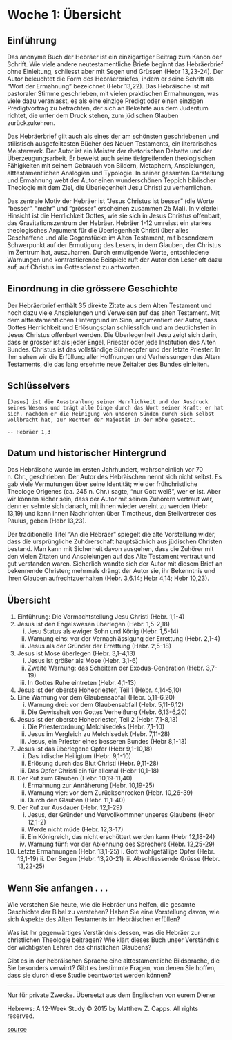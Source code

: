 # Woche 1: Übersicht {#woche01}

## Einführung

Das anonyme Buch der Hebräer ist ein einzigartiger Beitrag zum Kanon der Schrift. Wie viele andere neutestamentliche Briefe beginnt das Hebräerbrief ohne Einleitung, schliesst aber mit Segen und Grüssen (Hebr 13,23-24). Der Autor beleuchtet die Form des Hebräerbriefes, indem er seine Schrift als "Wort der Ermahnung" bezeichnet (Hebr 13,22). Das Hebräische ist mit pastoraler Stimme geschrieben, mit vielen praktischen Ermahnungen, was viele dazu veranlasst, es als eine einzige Predigt oder einen einzigen Predigtvortrag zu betrachten, der sich an Bekehrte aus dem Judentum richtet, die unter dem Druck stehen, zum jüdischen Glauben zurückzukehren.

Das Hebräerbrief gilt auch als eines der am schönsten geschriebenen und stilistisch ausgefeiltesten Bücher des Neuen Testaments, ein literarisches Meisterwerk. Der Autor ist ein Meister der rhetorischen Debatte und der Überzeugungsarbeit. Er beweist auch seine tiefgreifenden theologischen Fähigkeiten mit seinem Gebrauch von Bildern, Metaphern, Anspielungen, alttestamentlichen Analogien und Typologie. In seiner gesamten Darstellung und Ermahnung webt der Autor einen wunderschönen Teppich biblischer Theologie mit dem Ziel, die Überlegenheit Jesu Christi zu verherrlichen.

Das zentrale Motiv der Hebräer ist "Jesus Christus ist besser" (die Worte "besser", "mehr" und "grösser" erscheinen zusammen 25 Mal). In vielerlei Hinsicht ist die Herrlichkeit Gottes, wie sie sich in Jesus Christus offenbart, das Gravitationszentrum der Hebräer. Hebräer 1-12 umreisst ein starkes theologisches Argument für die Überlegenheit Christi über alles Geschaffene und alle Gegenstücke im Alten Testament, mit besonderem Schwerpunkt auf der Ermutigung des Lesers, in dem Glauben, der Christus im Zentrum hat, auszuharren. Durch ermutigende Worte, entschiedene Warnungen und kontrastierende Beispiele ruft der Autor den Leser oft dazu auf, auf Christus im Gottesdienst zu antworten.

## Einordnung in die grössere Geschichte

Der Hebräerbrief enthält 35 direkte Zitate aus dem Alten Testament und noch dazu viele Anspielungen und Verweisen auf das alten Testament. Mit dem alttestamentlichen Hintergrund im Sinn, argumentiert der Autor, dass Gottes Herrlichkeit und Erlösungsplan schliesslich und am deutlichsten in Jesus Christus offenbart werden. Die Überlegenheit Jesu zeigt sich darin, dass er grösser ist als jeder Engel, Priester oder jede Institution des Alten Bundes. Christus ist das vollständige Sühneopfer und der letzte Priester. In ihm sehen wir die Erfüllung aller Hoffnungen und Verheissungen des Alten Testaments, die das lang ersehnte neue Zeitalter des Bundes einleiten.

## Schlüsselvers

```block
[Jesus] ist die Ausstrahlung seiner Herrlichkeit und der Ausdruck seines Wesens und trägt alle Dinge durch das Wort seiner Kraft; er hat sich, nachdem er die Reinigung von unseren Sünden durch sich selbst vollbracht hat, zur Rechten der Majestät in der Höhe gesetzt. 

-- Hebräer 1,3
```

## Datum und historischer Hintergrund

Das Hebräische wurde im ersten Jahrhundert, wahrscheinlich vor 70 n. Chr., geschrieben. Der Autor des Hebräischen nennt sich nicht selbst. Es gab viele Vermutungen über seine Identität; wie der frühchristliche Theologe Origenes (ca. 245 n. Chr.) sagte, "nur Gott weiß", wer er ist. Aber wir können sicher sein, dass der Autor mit seinen Zuhörern vertraut war, denn er sehnte sich danach, mit ihnen wieder vereint zu werden (Hebr 13,19) und kann ihnen Nachrichten über Timotheus, den Stellvertreter des Paulus, geben (Hebr 13,23).

Der traditionelle Titel "An die Hebräer" spiegelt die alte Vorstellung wider, dass die ursprüngliche Zuhörerschaft hauptsächlich aus jüdischen Christen bestand. Man kann mit Sicherheit davon ausgehen, dass die Zuhörer mit den vielen Zitaten und Anspielungen auf das Alte Testament vertraut und gut verstanden waren. Sicherlich wandte sich der Autor mit diesem Brief an bekennende Christen; mehrmals drängt der Autor sie, ihr Bekenntnis und ihren Glauben aufrechtzuerhalten (Hebr. 3,6.14; Hebr 4,14; Hebr 10,23).

## Übersicht
1. Einführung: Die Vormachtstellung Jesu Christi (Hebr. 1,1-4)
2. Jesus ist den Engelswesen überlegen (Hebr. 1,5-2,18)
    i. Jesu Status als ewiger Sohn und König (Hebr. 1,5-14)
    ii. Warnung eins: vor der Vernachlässigung der Errettung (Hebr. 2,1-4)
    iii. Jesus als der Gründer der Errettung (Hebr. 2,5-18)
3. Jesus ist Mose überlegen (Hebr. 3,1-4,13)
    i. Jesus ist größer als Mose (Hebr. 3,1-6)
    ii. Zweite Warnung: das Scheitern der Exodus-Generation (Hebr. 3,7-19)
    iii. In Gottes Ruhe eintreten (Hebr. 4,1-13)
4. Jesus ist der oberste Hohepriester, Teil 1 (Hebr. 4,14-5,10)
5. Eine Warnung vor dem Glaubensabfall (Hebr. 5,11-6,20)
    i. Warnung drei: vor dem Glaubensabfall (Hebr. 5,11-6,12)
    ii. Die Gewissheit von Gottes Verheißung (Hebr. 6,13-6,20)
6. Jesus ist der oberste Hohepriester, Teil 2 (Hebr. 7,1-8,13)
    i. Die Priesterordnung Melchisedeks (Hebr. 7,1-10)
    ii. Jesus im Vergleich zu Melchisedek (Hebr. 7,11-28)
    iii. Jesus, ein Priester eines besseren Bundes (Hebr 8,1-13)
7. Jesus ist das überlegene Opfer (Hebr 9,1-10,18)
    i. Das irdische Heiligtum (Hebr. 9,1-10)
    ii. Erlösung durch das Blut Christi (Hebr. 9,11-28)
    iii. Das Opfer Christi ein für allemal (Hebr 10,1-18)
8. Der Ruf zum Glauben (Hebr. 10,19-11,40)
    i. Ermahnung zur Annäherung (Hebr. 10,19-25)
    ii. Warnung vier: vor dem Zurückschrecken (Hebr. 10,26-39)
    iii. Durch den Glauben (Hebr. 11,1-40)
9. Der Ruf zur Ausdauer (Hebr. 12,1-29)
    i. Jesus, der Gründer und Vervollkommner unseres Glaubens (Hebr 12,1-2)
    ii. Werde nicht müde (Hebr. 12,3-17)
    iii. Ein Königreich, das nicht erschüttert werden kann (Hebr 12,18-24)
    iv. Warnung fünf: vor der Ablehnung des Sprechers (Hebr. 12,25-29)
10.  Letzte Ermahnungen (Hebr. 13,1-25)
    i. Gott wohlgefällige Opfer (Hebr. 13,1-19)
    ii. Der Segen (Hebr. 13,20-21)
    iii. Abschliessende Grüsse (Hebr. 13,22-25)

## Wenn Sie anfangen . . .

Wie verstehen Sie heute, wie die Hebräer uns helfen, die gesamte Geschichte der Bibel zu verstehen? Haben Sie eine Vorstellung davon, wie sich Aspekte des Alten Testaments im Hebräischen erfüllen?

Was ist Ihr gegenwärtiges Verständnis dessen, was die Hebräer zur christlichen Theologie beitragen? Wie klärt dieses Buch unser Verständnis der wichtigsten Lehren des christlichen Glaubens?

Gibt es in der hebräischen Sprache eine alttestamentliche Bildsprache, die Sie besonders verwirrt? Gibt es bestimmte Fragen, von denen Sie hoffen, dass sie durch diese Studie beantwortet werden können?

***

Nur für private Zwecke. Übersetzt aus dem Englischen von eurem Diener

Hebrews: A 12-Week Study © 2015 by Matthew Z. Capps. All rights reserved.

[source](https://www.thegospelcoalition.org/course/knowing-bible-hebrews/#week-1-overview)
